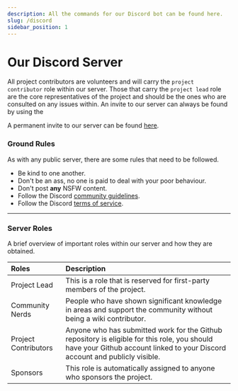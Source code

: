 ```yaml
---
description: All the commands for our Discord bot can be found here.
slug: /discord
sidebar_position: 1
---
```


# Our Discord Server
All project contributors are volunteers and will carry the `project contributor` role within our server. Those that carry the `project lead` role are the core representatives of the project and should be the ones who are consulted on any issues within. An invite to our server can always be found by using the 

A permanent invite to our server can be found <a href="https://discord.gg/pXaQgzneed">here</a>.

### Ground Rules 

As with any public server, there are some rules that need to be followed. 

- Be kind to one another.
- Don't be an ass, no one is paid to deal with your poor behaviour.
- Don't post <strong>any</strong> NSFW content.
- Follow the Discord <a href="https://dis.gd/guidelines">community guidelines</a>.
- Follow the Discord <a href="https://dis.gd/tos">terms of service</a>.

---

### Server Roles

A brief overview of important roles within our server and how they are obtained.

| Roles             | Description                                                                                                                                                                                   |
| :---------------- | :-------------------------------------------------------------------------------------------------------------------------------------------------------------------------------------------- |
| Project Lead      | This is a role that is reserved for first-party members of the project.                                                                                                                       |
| Community Nerds   | People who have shown significant knowledge in areas and support the community without being a wiki contributor.                                                                              |
| Project Contributors | Anyone who has submitted work for the Github repository is eligible for this role, you should have your Github account linked to your Discord account and publicly visible.                |
| Sponsors          | This role is automatically assigned to anyone who sponsors the project.                                                       |

